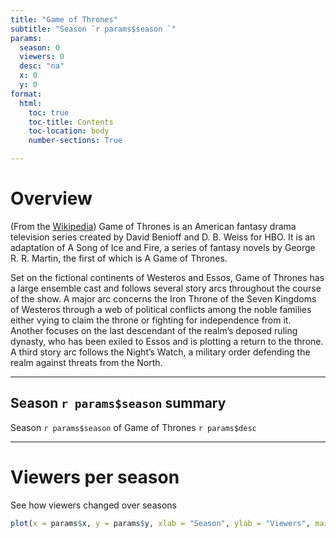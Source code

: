 ```yaml
---
title: "Game of Thrones"
subtitle: "Season `r params$season `"
params:
  season: 0
  viewers: 0
  desc: "na"
  x: 0
  y: 0
format: 
  html:
    toc: true
    toc-title: Contents
    toc-location: body
    number-sections: True

---
```



# Overview

(From the [Wikipedia](https://en.wikipedia.org/wiki/Game_of_Thrones#Premise)) Game of Thrones is an American fantasy drama television series created by David Benioff and D. B. Weiss for HBO. It is an adaptation of A Song of Ice and Fire, a series of fantasy novels by George R. R. Martin, the first of which is A Game of Thrones.

Set on the fictional continents of Westeros and Essos, Game of Thrones has a large ensemble cast and follows several story arcs throughout the course of the show. A major arc concerns the Iron Throne of the Seven Kingdoms of Westeros through a web of political conflicts among the noble families either vying to claim the throne or fighting for independence from it. Another focuses on the last descendant of the realm's deposed ruling dynasty, who has been exiled to Essos and is plotting a return to the throne. A third story arc follows the Night's Watch, a military order defending the realm against threats from the North.

***

## Season `r params$season ` summary

Season `r params$season ` of Game of Thrones `r params$desc`



***
# Viewers per season

See how viewers changed over seasons

```r
plot(x = params$x, y = params$y, xlab = "Season", ylab = "Viewers", main = "Viewers per Season")

```
